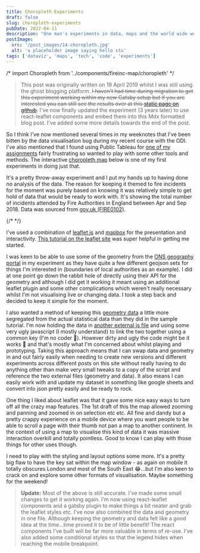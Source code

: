 ```yaml
---
title: Choropleth Experiments
draft: false
slug: choropleth-experiments
pubDate: 2022-04-11
description: "One man's experiments in data, maps and the world wide web."
postImage:
  src: '/post_images/14-choropleth.jpg'
  alt: 'a placeholder image saying hello stu'
tags: ['dataviz', 'maps', 'tech', 'code', 'experiments']
---
```


/* import Choropleth from '../components/fireinc-map/choropleth' */

> This post was originally written on 19 April 2019 whilst I was still using the ghost blogging platform. ~~I haven't had time during migration to get this experiment working within my new Gatsby setup but if you are interested you can still see the results over at this [static page on github](https://d1sc0.github.io/choropleth_experiment/index.html).~~ I've now finally updated the experiment (3 years later) to use react-leaflet components and embed them into this Mdx formatted blog post. I've added some more details towards the end of the post.

So I think I've now mentioned several times in my weeknotes that I've been bitten by the data visualisation bug during my recent course with the ODI. I've also mentioned that I found using Public Tableau for [one of my assignments](https://d1sc0.github.io/odi_assignment3/) fairly frustrating so wanted to play with some other tools and methods. The interactive [choropleth map](https://en.wikipedia.org/wiki/Choropleth_map) below is one of my first experiments in doing just that.

It's a pretty throw-away experiment and I put my hands up to having done no analysis of the data. The reason for keeping it themed to fire incidents for the moment was purely based on knowing it was relatively simple to get hold of data that would be ready to work with. It's showing the total number of incidents attended by Fire Authorities in England between Apr and Sep 2018. Data was sourced from [gov.uk (FIRE0102)](https://www.gov.uk/government/statistical-data-sets/fire-statistics-data-tables#incidents-attended).

{/* <Choropleth mapClass="imageFull" /> */}

I've used a combination of [leaflet js](https://leafletjs.com/) and [mapbox](https://www.mapbox.com/) for the presentation and interactivity. [This tutorial on the leaflet site](https://leafletjs.com/examples/choropleth/) was super helpful in getting me started.

I was keen to be able to use some of the geometry from the [ONS geography portal](http://geoportal.statistics.gov.uk/) in my experiment as they have quite a few different geojson sets for things I'm interested in (boundaries of local authorities as an example). I did at one point go down the rabbit hole of directly using their API for the geometry and although I did get it working it meant using an additional leaflet plugin and some other complications which weren't really necessary whilst I'm not visualising live or changing data. I took a step back and decided to keep it simple for the moment.

I also wanted a method of keeping this [geometry data](https://s3.amazonaws.com/words.lost.extra/firedata2.js) a little more segregated from the actual statistical data than they did in the sample tutorial. I'm now holding the data in [another external js file](https://s3.amazonaws.com/words.lost.extra/fireincdata2.js) and using some very ugly javascript (I mostly understand) to link the two together using a common key (I'm no coder 🤪). However dirty and ugly the code might be it works 🎉 and that's mostly what I'm concerned about whilst playing and prototyping. Taking this approach means that I can swap data and geometry in and out fairly easily when needing to create new versions and different experiments across different posts on this site without really having to do anything other than make very small tweaks to a copy of the script and reference the two external files (geometry and data). It also means I can easily work with and update my dataset in something like google sheets and convert into json pretty easily and be ready to rock.

One thing I liked about leaflet was that it gave some nice easy ways to turn off all the crazy map features. The 1st draft of this the map allowed zooming and panning and zoomed in on selection etc etc. All fine and dandy but a pretty crappy experience on a mobile device where you want people to be able to scroll a page with their thumb not pan a map to another continent. In the context of using a map to visualise this kind of data it was massive interaction overkill and totally pointless. Good to know I can play with those things for other uses though.

I need to play with the styling and layout options some more. It's a pretty big flaw to have the key sat within the map window - as again on mobile it totally obscures London and most of the South East 😂...but I'm also keen to crack on and explore some other formats of visualisation. Maybe something for the weekend!

> **Update:** Most of the above is still accurate. I've made some small changes to get it working again. I'm now using react-leaflet components and a gatsby plugin to make things a bit neater and grab the leaflet styles etc. I've now also combined the data and geometry in one file. Although keeping the geometry and data felt like a good idea at the time...time proved it to be of little benefit! The react components I've built will be far more valuable in terms of re-use. I've also added some conditional styles so that the legend hides when reaching the mobile breakpoint.
